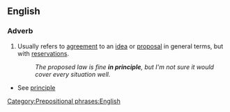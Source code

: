==English==

===Adverb===
{{en-adv|-}}

# Usually refers to [[agreement]] to an [[idea]] or [[proposal]] in general terms, but with [[reservations]].
#: ''The proposed law is fine '''in principle''', but I'm not sure it would cover every situation well.''

*See [[principle]]

[[Category:Prepositional phrases:English]]